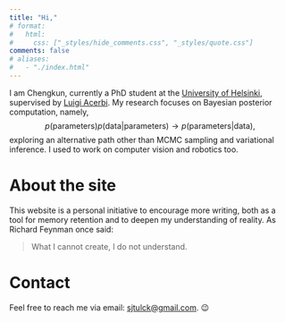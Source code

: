 ```yaml
---
title: "Hi,"
# format: 
#   html: 
#     css: ["_styles/hide_comments.css", "_styles/quote.css"]
comments: false
# aliases: 
#   - "./index.html"
---
```


I am Chengkun, currently a PhD student at the [University of Helsinki](https://www.helsinki.fi/en/researchgroups/machine-and-human-intelligence), supervised by [Luigi Acerbi](https://lacerbi.github.io/). My research focuses on Bayesian posterior computation, namely, 
$$p(\text{parameters})p(\text{data}|\text{parameters}) \rightarrow p(\text{parameters}|\text{data}),$$ 
exploring an alternative path other than MCMC sampling and variational inference. I used to work on computer vision and robotics too.

# About the site

This website is a personal initiative to encourage more writing, both as a tool for memory retention and to deepen my understanding of reality. As Richard Feynman once said:

> What I cannot create, I do not understand. 

# Contact

Feel free to reach me via email: [sjtulck@gmail.com](mailto:sjtulck@gmail.com). 😉